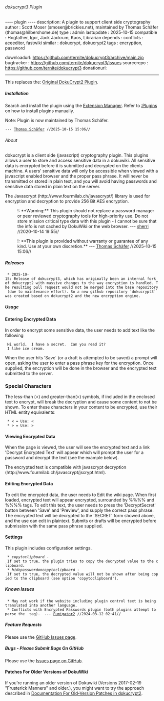 ====== dokucrypt3 Plugin ======

---- plugin ----
description: A plugin to support client side cryptography
author     : Scott Moser (smoser@brickies.net), maintained by Thomas Schäfer (thomas@hilbershome.de)
type       : admin
lastupdate : 2025-10-15
compatible : Hogfather, Igor, Jack Jackrum, Kaos, Librarian
depends    : 
conflicts  : aceeditor, fastwiki
similar    : dokucrypt, dokucrypt2
tags       : encryption, password

downloadurl: https://github.com/ternite/dokucrypt3/archive/main.zip
bugtracker : https://github.com/ternite/dokucrypt3/issues
sourcerepo : https://github.com/ternite/dokucrypt3
donationurl: 

----

This replaces the: [[plugin:dokucrypt2|Original DokuCrypt2 Plugin]].


===== Installation =====

Search and install the plugin using the [[plugin:extension|Extension Manager]]. Refer to [[:Plugins]] on how to install plugins manually.

Note: Plugin is now maintained by Thomas Schäfer.
 --- [[user>thomas-schaefer-nh|Thomas Schäfer]] //2025-10-15 15:06//


====== About ======

dokucrypt is a client side (javascript) cryptography plugin.  This plugins allows a user to store and access sensitive data in a dokuwiki.  All sensitive data is encrypted before it is submitted and decrypted on the clients machine.  A users' sensitive data will only be accessible when viewed with a javascript enabled browser and the proper pass phrase. It will never be transmitted or stored in plain text, and you will avoid having passwords and sensitive data stored in plain text on the server.

The Javascrypt (http://www.fourmilab.ch/javascrypt/) library is used for encryption and decryption to provide 256 Bit AES encryption.

:!: **Warning:** This plugin should not replace a password manager or peer reviewed cryptography tools for high-priority use. Do not store mission critical type data with this plugin - I cannot be sure that the info is not cached by DokuWiki or the web browser.  --- [[user>sherri|sherri]] //2020-10-14 19:55//

:!: **This plugin is provided without warranty or guarantee of any kind. Use at your own discretion.** --- [[user>thomas-schaefer-nh|Thomas Schäfer]] //2025-10-15 15:06//

===== Releases =====

  * 2025-10-15: Release of dokucrypt3, which has originally been an internal fork of dokucrypt2 with massive changes to the way encryption is handled. The resulting pull request would not be merged into the base repository (due to maintenance effort). So a new github repository `dokucrypt3` was created based on dokucrypt2 and the new encryption engine.

===== Usage =====

==== Entering Encrypted Data ====

In order to encrypt some sensitive data, the user needs to add text like the following 

  Hi world.  I have a secret.  Can you read it?
  <SECRET>I like ice cream.</SECRET>

When the user hits 'Save' (or a draft is attempted to be saved) a prompt will open, asking the user to enter a pass phrase key for the encryption.  Once supplied, the encryption will be done in the browser and the encrypted text submitted to the server.

=== Special Characters ===

The less-than (<) and greater-than(>) symbols, if included in the enclosed text to encrypt, will break the decryption and cause some content to not be shown. To enter these characters in your content to be encrypted, use their HTML entity equivalents:

  * < = Use: ''&lt;''
  * > = Use: ''&gt;''

==== Viewing Encrypted Data ====

When the page is viewed, the user will see the encrypted text and a link 'Decrypt Encrypted Text' will appear which will prompt the user for a password and decrypt the text (see the example below).

The encrypted text is compatible with javascrypt decryption (http://www.fourmilab.ch/javascrypt/jscrypt.html).


==== Editing Encrypted Data ====

To edit the encrypted data, the user needs to Edit the wiki page.  When first loaded, encrypted text will appear encrypted, surrounded by %%<ENCRYPTED>%% and %%</ENCRYPTED>%% tags.  To edit this text, the user needs to press the 'DecryptSecret' button between 'Save' and 'Preview', and supply the correct pass phrase.  The encrypted text will be decrypted to the 'SECRET' form showed above, and the use can edit in plaintext.  Submits or drafts will be encrypted before submission with the same pass phrase supplied.

==== Settings ====

This plugin includes configuration settings.

  * ''copytoclipboard'' - If set to true, the plugin tries to copy the decrypted value to the clipboard.
  * ''hidepasswordoncopytoclipboard'' - If set to true, the decrypted value will not be shown after being copied to the clipboard (see option 'copytoclipboard').

===== Known Issues =====

  * May not work if the website including plugin control text is being translated into another language.
  * Conflicts with Encrypted Passwords plugin (both plugins attempt to parse the <encrypt></encrypt> tag).  --- [[user>Fumigator2|Fumigator2]] //2024-03-12 02:41//

===== Feature Requests =====

Please use the [[https://github.com/syntaxseed/dokucrypt3/issues|GitHub Issues page]].


===== Bugs - Please Submit Bugs On GitHub =====

Please use the [[https://github.com/syntaxseed/dokucrypt3/issues|Issues page on GitHub]].


==== Patches For Older Versions of DokuWiki ====

If you're running an older version of Dokuwiki (Versions 2017-02-19 "Frusterick Manners" and older.), you might want to try the approach described in [[https://github.com/syntaxseed/dokucrypt2/blob/master/OLDER_VERSIONS.md|Documentation For Old-Version Patches in dokucrypt2]].
